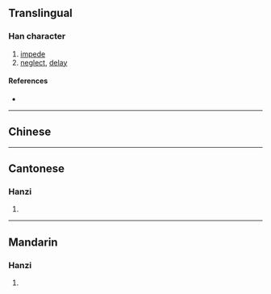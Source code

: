{{character info/new}}
{{also|悞}}
==Translingual==

===Han character===
{{Han char|rn=61|rad=心|as=07|sn=10|four=|canj=PRMK|ids=⿰忄吴}}

# [[impede]]
# [[neglect]], [[delay]]

====References====
* {{Han ref|kx=0388.341|hdz=42305.050|uh=60AE|ud=24750}}

----

==Chinese==
{{zh-see|誤|v}}

----

==Cantonese==

===Hanzi===
{{yue-hanzi|jyut=[[ng6]]|y=ng6|tra=悞}}

# {{defn|lang=yue|sort=心07}}

----

==Mandarin==

===Hanzi===
{{cmn-hanzi|tra=悞|pin=[[wù]] ([[wu4]])|wg=wu<sup>4</sup>}}

# {{defn|lang=cmn|sort=心07}}
